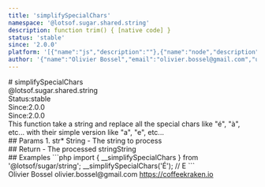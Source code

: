 ```yaml
---
title: 'simplifySpecialChars'
namespace: '@lotsof.sugar.shared.string'
description: function trim() { [native code] }
status: 'stable'
since: '2.0.0'
platform: '[{"name":"js","description":""},{"name":"node","description":""}]'
author: '{"name":"Olivier Bossel","email":"olivier.bossel@gmail.com","url":"https://coffeekraken.io"}'
---
```

<div class="docmap-mdx">
# simplifySpecialChars
<div class="_namespace">@lotsof.sugar.shared.string</div>
<div class="_metas">
<div class="_status"><span class="_status-label">Status:</span><span class="_status-value -stable">stable</span></div>
<div class="_since"><span class="_since-label">Since:</span><span class="_since-value">2.0.0</span></div>
<div class="_since"><span class="_since-label">Since:</span><span class="_since-value">2.0.0</span></div>
</div>
<div class="_description">
This function take a string and replace all the special chars like "é", "à", etc...
with their simple version like "a", "e", etc...
</div>
<div class="_params">
## Params
1. <span class="_name">str<span class="_required">*</span></span><span class="_default"></span> <span class="_type">String</span>
   - The string to process
</div>
<div class="_return">
## Return
- <span class="_description">The processed string</span><span class="_default"></span><span class="_type">String</span>
</div>
<div class="_examples">
## Examples
```php
import { __simplifySpecialChars } from '@lotsof/sugar/string';
__simplifySpecialChars('É'); // E
```
</div>
<div class="_author">
<span class="_name">Olivier Bossel</span>
<span class="_email">olivier.bossel@gmail.com</span>
<a href="https://coffeekraken.io" target="_blank" class="_url">https://coffeekraken.io</a>
</div>
</div>
